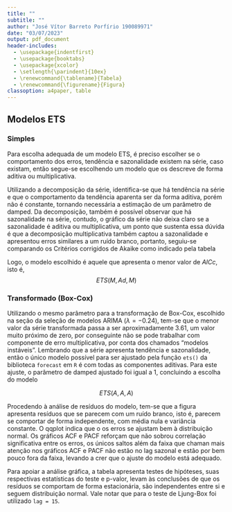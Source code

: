 ```yaml
---
title: ""
subtitle: ""
author: "José Vítor Barreto Porfírio 190089971"
date: "03/07/2023"
output: pdf_document
header-includes:
  - \usepackage{indentfirst}
  - \usepackage{booktabs}
  - \usepackage{xcolor}
  - \setlength{\parindent}{10ex}
  - \renewcommand{\tablename}{Tabela}
  - \renewcommand{\figurename}{Figura}
classoption: a4paper, table
---
```


## Modelos ETS

### Simples

Para escolha adequada de um modelo ETS, é preciso escolher se o comportamento dos erros, tendência e sazonalidade existem na série, caso existam, então segue-se escolhendo um modelo que os descreve de forma aditiva ou multiplicativa.

Utilizando a decomposição da série, identifica-se que há tendência na série e que o comportamento da tendência aparenta ser da forma aditiva, porém não é constante, tornando necessária a estimação de um parâmetro de damped. Da decomposição, também é possível observar que há sazonalidade na série, contudo, o gráfico da série não deixa claro se a sazonalidade é aditiva ou multiplicativa, um ponto que sustenta essa dúvida é que a decomposição multiplicativa também captou a sazonalidade e apresentou erros similares a um ruído branco, portanto, seguiu-se comparando os Critérios corrigidos de Akaike como indicado pela tabela \ref{tab:mod_ets}

\begin{table}[!h]

\caption{}
\label{tab:mod_ets}
\centering
\begin{tabular}[t]{lr}
\toprule
ETS & AICc\\
\midrule
\cellcolor{gray!6}{AAdA} & \cellcolor{gray!6}{1998.441}\\
MAdA & 1993.861\\
\cellcolor{gray!6}{MAdM} & \cellcolor{gray!6}{1989.925}\\
\bottomrule
\end{tabular}
\end{table}

Logo, o modelo escolhido é aquele que apresenta o menor valor de $AICc$, isto é,
$$ETS(M, Ad, M)$$

### Transformado (Box-Cox)

Utilizando o mesmo parâmetro para a transformação de Box-Cox, escolhido na seção da seleção de modelos ARIMA ($\lambda = -0.24$), tem-se que o menor valor da série transformada passa a ser aproximadamente 3.61, um valor muito próximo de zero, por conseguinte não se pode trabalhar com componente de erro multiplicativa, por conta dos chamados "modelos instáveis". Lembrando que a série apresenta tendência e sazonalidade, então o único modelo possível para ser ajustado pela função `ets()` da biblioteca `forecast` em `R` é com todas as componentes aditivas. Para este ajuste, o parâmetro de damped ajustado foi igual a 1, concluindo a escolha do modelo

$$ETS(A, A, A)$$

Procedendo à análise de resíduos do modelo, tem-se que a figura \ref{fig:ets_box-cox} apresenta resíduos que se parecem com um ruído branco, isto é, parecem se comportar de forma independente, com média nula e variância constante. O qqplot indica que o os erros se ajustam bem à distribuição normal. Os gráficos ACF e PACF reforçam que não sobrou correlação significativa entre os erros, os únicos saltos além da faixa que chaman mais atenção nos gráficos ACF e PACF não estão no lag sazonal e estão por bem pouco fora da faixa, levando a crer que o ajuste do modelo está adequado.

\begin{figure}[!h]
  \label{fig:ets_box-cox}
  \centering
  \includegraphics[width=12cm]{assets/ets_mod_boxcox.png}
\end{figure}

Para apoiar a análise gráfica, a tabela \ref{tab:ets_box-cox} apresenta testes de hipóteses, suas respectivas estatísticas do teste e p-valor, levam às conclusões de que os resíduos se comportam de forma estacionária, são independentes entre si e seguem distribuição normal. Vale notar que para o teste de Ljung-Box foi utilizado `lag = 15`.

\begin{table}[!h]
\label{tab:ets_box-cox}
\caption{}
\centering
\begin{tabular}[t]{llrr}
\toprule
  & Teste & Estatística do Teste & p.valor\\
\midrule
\cellcolor{gray!6}{KPSS Trend} & \cellcolor{gray!6}{KPSS} & \cellcolor{gray!6}{0.080} & \cellcolor{gray!6}{> 0.1}\\
X-squared & Ljung-Box & 21.451 & 0.123\\
\cellcolor{gray!6}{W} & \cellcolor{gray!6}{Shapiro-Wilk} & \cellcolor{gray!6}{0.984} & \cellcolor{gray!6}{0.192}\\
\bottomrule
\end{tabular}
\end{table}